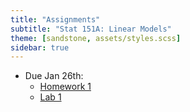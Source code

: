 ```yaml
---
title: "Assignments"
subtitle: "Stat 151A: Linear Models"
theme: [sandstone, assets/styles.scss]
sidebar: true
---
```



- Due Jan 26th:
    - [Homework 1](hw1.qmd)
    - [Lab 1](lab1.qmd)